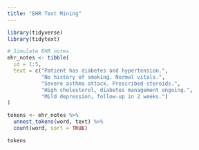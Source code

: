 ```yaml
---
title: "EHR Text Mining"
---
```


```r
library(tidyverse)
library(tidytext)

# Simulate EHR notes
ehr_notes <- tibble(
  id = 1:5,
  text = c("Patient has diabetes and hypertension.",
           "No history of smoking. Normal vitals.",
           "Severe asthma attack. Prescribed steroids.",
           "High cholesterol, diabetes management ongoing.",
           "Mild depression, follow-up in 2 weeks.")
)

tokens <- ehr_notes %>%
  unnest_tokens(word, text) %>%
  count(word, sort = TRUE)

tokens
```